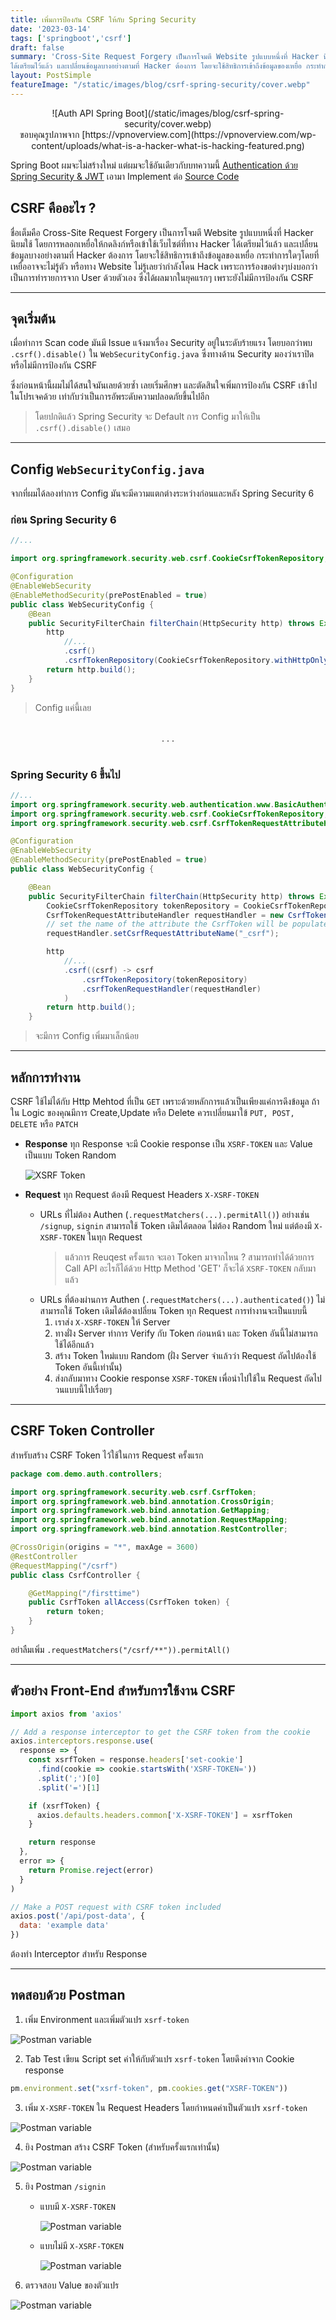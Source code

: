 ```yaml
---
title: เพิ่มการป้องกัน CSRF ให้กับ Spring Security
date: '2023-03-14'
tags: ['springboot','csrf']
draft: false
summary: 'Cross-Site Request Forgery เป็นการโจมตี Website รูปแบบหนึ่งที่ Hacker นิยมใช้ โดยการหลอกเหยื่อให้กดลิงก์หรือเข้าใช้เว็บไซต์ที่ทาง Hacker 
ได้เตรียมไว้แล้ว และเปลี่ยนข้อมูลบางอย่างตามที่ Hacker ต้องการ โดยจะใช้สิทธิการเข้าถึงข้อมูลของเหยื่อ กระทำการใดๆโดยที่เหยื่ออาจจะไม่รู้ตัว'
layout: PostSimple
featureImage: "/static/images/blog/csrf-spring-security/cover.webp"
---
```


<center>![Auth API Spring Boot](/static/images/blog/csrf-spring-security/cover.webp)</center>
<center className="text-xs">
  ขอบคุณรูปภาพจาก
  [https://vpnoverview.com](https://vpnoverview.com/wp-content/uploads/what-is-a-hacker-what-is-hacking-featured.png)
</center>

Spring Boot ผมจะไม่สร้างใหม่ แต่ผมจะใช้อันเดียวกับบทความนี้ [Authentication ด้วย Spring Security & JWT](https://janescience.com/blog/auth-springsecurity-jwt)
เอามา Implement ต่อ [Source Code](https://github.com/Janescience/auth-springsecurity-jwt)

## CSRF คืออะไร ?

ชื่อเต็มคือ Cross-Site Request Forgery เป็นการโจมตี Website รูปแบบหนึ่งที่ Hacker นิยมใช้ โดยการหลอกเหยื่อให้กดลิงก์หรือเข้าใช้เว็บไซต์ที่ทาง Hacker
ได้เตรียมไว้แล้ว และเปลี่ยนข้อมูลบางอย่างตามที่ Hacker ต้องการ โดยจะใช้สิทธิการเข้าถึงข้อมูลของเหยื่อ กระทำการใดๆโดยที่เหยื่ออาจจะไม่รู้ตัว หรือทาง Website ไม่รู้เลยว่ากำลังโดน Hack
เพราะการร้องขอต่างๆบ่งบอกว่าเป็นการทำรายการจาก User ด้วยตัวเอง ซึ่งได้ผลมากในยุคแรกๆ เพราะยังไม่มีการป้องกัน CSRF

---

## จุดเริ่มต้น

เมื่อทำการ Scan code
มันมี Issue แจ้งมาเรื่อง Security อยู่ในระดับร้ายแรง โดยบอกว่าพบ `.csrf().disable()` ใน `WebSecurityConfig.java` ซึ่งทางด้าน Security
มองว่าเราปิดหรือไม่มีการป้องกัน CSRF

ซึ่งก่อนหน้านี้ผมไม่ได้สนใจมันเลยด้วยซ้ำ เลยเริ่มศึกษา และตัดสินใจเพิ่มการป้องกัน CSRF เข้าไปในโปรเจคด้วย เท่ากับว่าเป็นการอัพระดับความปลอดภัยขึ้นไปอีก

> โดยปกดิแล้ว Spring Security จะ Default การ Config มาให้เป็น `.csrf().disable()` เสมอ

---

## Config `WebSecurityConfig.java`

จากที่ผมได้ลองทำการ Config มันจะมีความแตกต่างระหว่างก่อนและหลัง Spring Security 6

### ก่อน Spring Security 6

```java:WebSecurityConfig.java
//...

import org.springframework.security.web.csrf.CookieCsrfTokenRepository;

@Configuration
@EnableWebSecurity
@EnableMethodSecurity(prePostEnabled = true)
public class WebSecurityConfig {
    @Bean
    public SecurityFilterChain filterChain(HttpSecurity http) throws Exception {
        http
            //...
            .csrf()
            .csrfTokenRepository(CookieCsrfTokenRepository.withHttpOnlyFalse());
        return http.build();
    }
}
```

> Config แค่นี้เลย

<br />

<center>. . .</center>

<br />

### Spring Security 6 ขึ้นไป

```java:WebSecurityConfig.java
//...
import org.springframework.security.web.authentication.www.BasicAuthenticationFilter;
import org.springframework.security.web.csrf.CookieCsrfTokenRepository;
import org.springframework.security.web.csrf.CsrfTokenRequestAttributeHandler;

@Configuration
@EnableWebSecurity
@EnableMethodSecurity(prePostEnabled = true)
public class WebSecurityConfig {

    @Bean
    public SecurityFilterChain filterChain(HttpSecurity http) throws Exception {
        CookieCsrfTokenRepository tokenRepository = CookieCsrfTokenRepository.withHttpOnlyFalse();
	    CsrfTokenRequestAttributeHandler requestHandler = new CsrfTokenRequestAttributeHandler();
        // set the name of the attribute the CsrfToken will be populated on
	    requestHandler.setCsrfRequestAttributeName("_csrf");

        http
            //...
            .csrf((csrf) -> csrf
			    .csrfTokenRepository(tokenRepository)
			    .csrfTokenRequestHandler(requestHandler)
		    )
        return http.build();
    }
```

> จะมีการ Config เพิ่มมาเล็กน้อย

---

## หลักการทำงาน

CSRF ใช้ไม่ได้กับ Http Mehtod ที่เป็น `GET` เพราะด้วยหลักการแล้วเป็นเพียงแค่การดึงข้อมูล ถ้าใน Logic ของคุณมีการ Create,Update หรือ Delete ควรเปลี่ยนมาใข้
`PUT, POST, DELETE` หรือ `PATCH`

- **Response** ทุก Response จะมี Cookie response เป็น `XSRF-TOKEN` และ Value เป็นแบบ Token Random

  ![XSRF Token](/static/images/blog/csrf-spring-security/xsrf-token.png)

- **Request** ทุก Request ต้องมี Request Headers `X-XSRF-TOKEN`
  - URLs ที่ไม่ต้อง Authen (`.requestMatchers(...).permitAll()`) อย่างเช่น `/signup`, `signin`
    สามารถใช้ Token เดิมได้ตลอด ไม่ต้อง Random ใหม่ แต่ต้องมี `X-XSRF-TOKEN` ในทุก Request
    > แล้วการ Reuqest ครั้งแรก จะเอา Token มาจากไหน ? สามารถทำได้ด้วยการ Call API อะไรก็ได้ด้วย Http Method 'GET' ก็จะได้ `XSRF-TOKEN` กลับมาแล้ว
  - URLs ที่ต้องผ่านการ Authen (`.requestMatchers(...).authenticated()`) ไม่สามารถใช้ Token เดิมได้ต้องเปลี่ยน Token ทุก Request การทำงานจะเป็นแบบนี้
    1. เราส่ง `X-XSRF-TOKEN` ให้ Server
    2. ทางฝั่ง Server ทำการ Verify กับ Token ก่อนหน้า และ Token อันนี้ไม่สามารถใช้ได้อีกแล้ว
    3. สร้าง Token ใหม่แบบ Random (ฝั่ง Server จำแล้วว่า Request ถัดไปต้องใช้ Token อันนี้เท่านั้น)
    4. ส่งกลับมาทาง Cookie response `XSRF-TOKEN` เพื่อนำไปใช้ใน Request ถัดไป วนแบบนี้ไปเรื่อยๆ

---

## CSRF Token Controller

สำหรับสร้าง CSRF Token ไว้ใช้ในการ Request ครั้งแรก

```java:CsrfController.java
package com.demo.auth.controllers;

import org.springframework.security.web.csrf.CsrfToken;
import org.springframework.web.bind.annotation.CrossOrigin;
import org.springframework.web.bind.annotation.GetMapping;
import org.springframework.web.bind.annotation.RequestMapping;
import org.springframework.web.bind.annotation.RestController;

@CrossOrigin(origins = "*", maxAge = 3600)
@RestController
@RequestMapping("/csrf")
public class CsrfController {

    @GetMapping("/firsttime")
	public CsrfToken allAccess(CsrfToken token) {
        return token;
	}
}
```

อย่าลืมเพิ่ม `.requestMatchers("/csrf/**")).permitAll()`

---

## ตัวอย่าง Front-End สำหรับการใช้งาน CSRF

```js:services.js
import axios from 'axios'

// Add a response interceptor to get the CSRF token from the cookie
axios.interceptors.response.use(
  response => {
    const xsrfToken = response.headers['set-cookie']
      .find(cookie => cookie.startsWith('XSRF-TOKEN='))
      .split(';')[0]
      .split('=')[1]

    if (xsrfToken) {
      axios.defaults.headers.common['X-XSRF-TOKEN'] = xsrfToken
    }

    return response
  },
  error => {
    return Promise.reject(error)
  }
)

// Make a POST request with CSRF token included
axios.post('/api/post-data', {
  data: 'example data'
})
```

ต้องทำ Interceptor สำหรับ Response

---

## ทดสอบด้วย Postman

1. เพิ่ม Environment และเพิ่มตัวแปร `xsrf-token`

![Postman variable](/static/images/blog/csrf-spring-security/postman-variable.png)

2. Tab Test เขียน Script set ค่าให้กับตัวแปร `xsrf-token` โดยดึงค่าจาก Cookie response

```js
pm.environment.set("xsrf-token", pm.cookies.get("XSRF-TOKEN"))
```

3. เพิ่ม `X-XSRF-TOKEN` ใน Request Headers โดยกำหนดค่าเป็นตัวแปร `xsrf-token`

![Postman variable](/static/images/blog/csrf-spring-security/postman-header.png)

4. ยิง Postman สร้าง CSRF Token (สำหรับครั้งแรกเท่านั้น)

![Postman variable](/static/images/blog/csrf-spring-security/create-csrf-token.png)

5. ยิง Postman `/signin`

   - แบบมี `X-XSRF-TOKEN`

     ![Postman variable](/static/images/blog/csrf-spring-security/signin-success.png)

   - แบบไม่มี `X-XSRF-TOKEN`

     ![Postman variable](/static/images/blog/csrf-spring-security/signin-401.png)

6. ตรวจสอบ Value ของตัวแปร

![Postman variable](/static/images/blog/csrf-spring-security/see-value.png)
